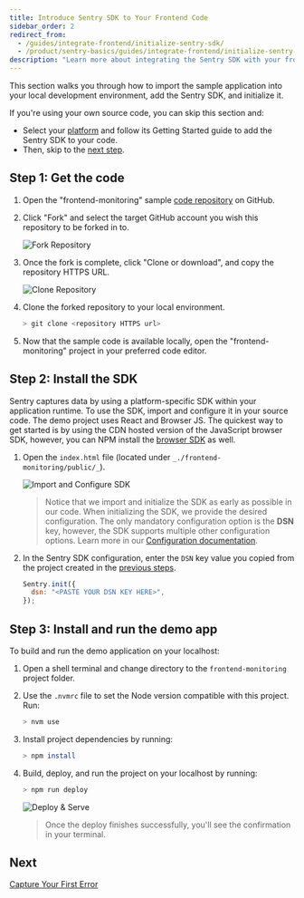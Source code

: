 ```yaml
---
title: Introduce Sentry SDK to Your Frontend Code
sidebar_order: 2
redirect_from:
  - /guides/integrate-frontend/initialize-sentry-sdk/
  - /product/sentry-basics/guides/integrate-frontend/initialize-sentry-sdk/
description: "Learn more about integrating the Sentry SDK with your frontend codebase."
---
```


This section walks you through how to import the sample application into your local development environment, add the Sentry SDK, and initialize it.

If you're using your own source code, you can skip this section and:

- Select your [platform](/platforms/) and follow its Getting Started guide to add the Sentry SDK to your code.
- Then, skip to the [next step](/guides/integrate-frontend/generate-first-error/).

## Step 1: Get the code

1. Open the "frontend-monitoring" sample [code repository](https://github.com/sentry-tutorials/frontend-monitoring) on GitHub.

2. Click "Fork" and select the target GitHub account you wish this repository to be forked in to.

   ![Fork Repository](initialize-sentry-sdk-01.png)

3. Once the fork is complete, click "Clone or download", and copy the repository HTTPS URL.

   ![Clone Repository](initialize-sentry-sdk-02.png)

4. Clone the forked repository to your local environment.

   ```bash
   > git clone <repository HTTPS url>
   ```

5. Now that the sample code is available locally, open the "frontend-monitoring" project in your preferred code editor.

## Step 2: Install the SDK

Sentry captures data by using a platform-specific SDK within your application runtime. To use the SDK, import and configure it in your source code. The demo project uses React and Browser JS. The quickest way to get started is by using the CDN hosted version of the JavaScript browser SDK, however, you can NPM install the [browser SDK](/platforms/javascript/install/npm/) as well.

1. Open the `index.html` file (located under `_./frontend-monitoring/public/_`).

   ![Import and Configure SDK](initialize-sentry-sdk-03.png)

   > Notice that we import and initialize the SDK as early as possible in our code. When initializing the SDK, we provide the desired configuration. The only mandatory configuration option is the **DSN** key, however, the SDK supports multiple other configuration options. Learn more in our [Configuration documentation](/platforms/javascript/configuration/).

2. In the Sentry SDK configuration, enter the `DSN` key value you copied from the project created in the [previous steps](#step-1-get-the-code).

   ```javascript
   Sentry.init({
     dsn: "<PASTE YOUR DSN KEY HERE>",
   });
   ```

## Step 3: Install and run the demo app

To build and run the demo application on your localhost:

1. Open a shell terminal and change directory to the `frontend-monitoring` project folder.

2. Use the `.nvmrc` file to set the Node version compatible with this project. Run:

   ```bash
   > nvm use
   ```

3. Install project dependencies by running:

   ```bash
   > npm install
   ```

4. Build, deploy, and run the project on your localhost by running:

   ```bash
   > npm run deploy
   ```

   ![Deploy & Serve](initialize-sentry-sdk-04.png)

   > Once the deploy finishes successfully, you'll see the confirmation in your terminal.

## Next

[Capture Your First Error](/guides/integrate-frontend/generate-first-error/)

